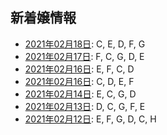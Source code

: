 新着嬢情報
----

- [2021年02月18日](/new/2021-02-18): C, E, D, F, G
- [2021年02月17日](/new/2021-02-17): F, C, G, D, E
- [2021年02月16日](/new/2021-02-16): E, F, C, D
- [2021年02月16日](/new/2021-02-16): C, D, E, F
- [2021年02月14日](/new/2021-02-14): E, C, G, D
- [2021年02月13日](/new/2021-02-13): D, C, G, F, E
- [2021年02月12日](/new/2021-02-12): E, F, G, D, C, H
